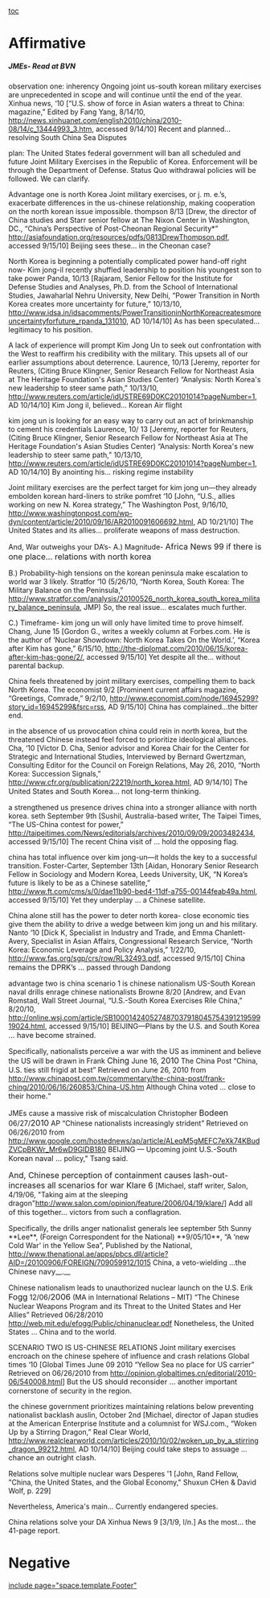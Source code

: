 [[toc]]
=Affirmative= 
=====JMEs- Read at BVN===== 
observation one: inherency
Ongoing joint us-south korean military exercises are unprecedented in scope and will continue until the end of the year.
Xinhua news, ‘10
[“U.S. show of force in Asian waters a threat to China: magazine,” Edited by Fang Yang, 8/14/10, [[http://news.xinhuanet.com/english2010/china/2010-08/14/c_13444993_3.htm]], accessed 9/14/10]
Recent and planned... resolving South China Sea Disputes

plan:
The United States federal government will ban all scheduled and future Joint Military Exercises in the Republic of Korea. Enforcement will be through the Department of Defense. Status Quo withdrawal policies will be followed. We can clarify.

Advantage one is north Korea
Joint military exercises, or j. m. e.’s, exacerbate differences in the us-chinese relationship, making cooperation on the north korean issue impossible.
thompson 8/13
[Drew, the director of China studies and Starr senior fellow at The Nixon Center in Washington, DC., “China’s Perspective of Post-Cheonan Regional Security*” [[http://asiafoundation.org/resources/pdfs/0813DrewThompson.pdf]], accessed 9/15/10]
Beijing sees these... in the Cheonan case?

North Korea is beginning a potentially complicated power hand-off right now- Kim jong-il recently shuffled leadership to position his youngest son to take power
Panda, 10/13
[Rajaram, Senior Fellow for the Institute for Defense Studies and Analyses, Ph.D. from the School of International Studies, Jawaharlal Nehru University, New Delhi, “Power Transition in North Korea creates more uncertainty for future,” 10/13/10, [[http://www.idsa.in/idsacomments/PowerTransitioninNorthKoreacreatesmoreuncertaintyforfuture_rpanda_131010]], AD 10/14/10]
As has been speculated... legitimacy to his position.

A lack of experience will prompt Kim Jong Un to seek out confrontation with the West to reaffirm his credibility with the military. This upsets all of our earlier assumptions about deterrence.
Laurence, 10/13
[Jeremy, reporter for Reuters, (Citing Bruce Klingner, Senior Research Fellow for Northeast Asia at The Heritage Foundation's Asian Studies Center) “Analysis: North Korea's new leadership to steer same path,” 10/13/10, [[http://www.reuters.com/article/idUSTRE69D0KC20101014?pageNumber=1]], AD 10/14/10]
Kim Jong il, believed... Korean Air flight

kim jong un is looking for an easy way to carry out an act of brinkmanship to cement his credentials
Laurence, 10/ 13
[Jeremy, reporter for Reuters, (Citing Bruce Klingner, Senior Research Fellow for Northeast Asia at The Heritage Foundation's Asian Studies Center) “Analysis: North Korea's new leadership to steer same path,” 10/13/10, [[http://www.reuters.com/article/idUSTRE69D0KC20101014?pageNumber=1]], AD 10/14/10]
By anointing his... risking regime instability

Joint military exercises are the perfect target for kim jong un—they already embolden korean hard-liners to strike
pomfret ‘10
[John, “U.S., allies working on new N. Korea strategy,” The Washington Post, 9/16/10, [[http://www.washingtonpost.com/wp-dyn/content/article/2010/09/16/AR2010091606692.html]], AD 10/21/10]
The United States and its allies... proliferate weapons of mass destruction.

And, War outweighs your DA’s- A.) Magnitude-
<span class="cite"><span style="font-size: 12pt;">Africa News 99
if there is one place... relations with north korea</span></span>

B.) Probability-high tensions on the korean peninsula make escalation to
world war 3 likely.
Stratfor ‘10
(5/26/10, “North Korea, South Korea: The Military Balance on the Peninsula,” [[http://www.stratfor.com/analysis/20100526_north_korea_south_korea_military_balance_peninsula]], JMP)
So, the real issue... escalates much further.

C.) Timeframe- kim jong un will only have limited time to prove himself.
Chang, June 15
[Gordon G., writes a weekly column at Forbes.com. He is the author of ‘Nuclear Showdown: North Korea Takes On the World.’, “Korea after Kim has gone,” 6/15/10, [[http://the-diplomat.com/2010/06/15/korea-after-kim-has-gone/2/]], accessed 9/15/10]
Yet despite all the... without parental backup.

China feels threatened by joint military exercises, compelling them to back North Korea.
The economist 9/2
[Prominent current affairs magazine, “Greetings, Comrade,” 9/2/10, [[http://www.economist.com/node/16945299?story_id=16945299&fsrc=rss]], AD 9/15/10]
China has complained...the bitter end.


in the absence of us provocation china could rein in north korea, but the threatened Chinese instead feel forced to prioritize ideological alliances.
Cha, ‘10
[Victor D. Cha, Senior advisor and Korea Chair for the Center for Strategic and International Studies, Interviewed by Bernard Gwertzman, Consulting Editor for the Council on Foreign Relations, May 26, 2010, “North Korea: Succession Signals,” [[http://www.cfr.org/publication/22219/north_korea.html]], AD 9/14/10]
<span class="Heading3Char"><span style="font-size: 11pt;">The U</span></span>nited <span class="Heading3Char"><span style="font-size: 11pt;">S</span></span>tates <span class="Heading3Char"><span style="font-size: 11pt;">and South Korea… not long-term thinking</span></span>.

a strengthened us presence drives china into a stronger alliance with north korea.
seth September 9th
[Sushil, Australia-based writer, The Taipei Times, “The US-China contest for power,” [[http://taipeitimes.com/News/editorials/archives/2010/09/09/2003482434]], accessed 9/15/10]
The recent China visit of … hold the opposing flag.

china has total influence over kim jong-un—it holds the key to a successful transition.
Foster-Carter, September 13th
[Aidan, Honorary Senior Research Fellow in Sociology and Modern Korea, Leeds University, UK, “N Korea’s future is likely to be as a Chinese satellite,” [[http://www.ft.com/cms/s/0/dae11b90-bed4-11df-a755-00144feab49a.html]], accessed 9/15/10]
Yet they underplay … a Chinese satellite.

China alone still has the power to deter north korea- close economic ties give them the ability to drive a wedge between kim jong un and his military.
Nanto ‘10
[Dick K, Specialist in Industry and Trade, and Emma Chanlett-Avery, Specialist in Asian Affairs, Congressional Research Service, “North Korea: Economic Leverage and Policy Analysis,” 1/22/10, [[http://www.fas.org/sgp/crs/row/RL32493.pdf]], accessed 9/15/10]
<span class="Heading3Char"><span style="font-size: 11pt;">China remains the DPRK’s …</span></span> passed through Dandong

advantage two is china
scenario 1 is chinese nationalism
US-South Korean naval drills enrage chinese nationalists
Browne 8/20
[Andrew, and Evan Romstad, Wall Street Journal, “U.S.-South Korea Exercises Rile China,” 8/20/10, [[http://online.wsj.com/article/SB10001424052748703791804575439121959919024.html]], accessed 9/15/10]
BEIJING—<span class="Heading3Char"><span style="font-size: 11pt;">Plans</span></span> by the U.S. and South Korea <span class="Heading3Char"><span style="font-size: 11pt;">… have become strained</span></span>.

Specifically, nationalists perceive a war with the US as imminent and believe the US will be drawn in
Frank <span class="cite"><span style="font-size: 12pt;">Ching</span></span> June 16, <span class="cite"><span style="font-size: 12pt;">2010</span></span> The China Post “China, U.S. ties still frigid at best” Retrieved on June 26, 2010 from [[http://www.chinapost.com.tw/commentary/the-china-post/frank-ching/2010/06/16/260853/China-US.htm]]
Although China voted …<span class="underline"><span style="font-size: 11pt;"> close to their home.</span></span>”


JMEs cause a massive risk of miscalculation
Christopher <span class="cite"><span style="font-size: 12pt;">Bodeen</span></span> 06/27/<span class="cite"><span style="font-size: 12pt;">2010</span></span> AP “Chinese nationalists increasingly strident” Retrieved on 06/26/2010 from [[http://www.google.com/hostednews/ap/article/ALeqM5gMEFC7eXk74KBudZVCpBKWr_Mr6wD9GIDB180]]
BEIJING — Upcoming <span class="Heading3Char"><span style="font-size: 11pt;">joint U.S.-South Korean naval …</span></span> policy," Tsang said.

<span class="cite"><span style="font-size: 12pt;">And, Chinese perception of containment causes lash-out- increases all scenarios for war
Klare 6 </span></span>[Michael, staff writer, Salon, 4/19/06, "Taking aim at the sleeping dragon"<span style="color: windowtext; text-decoration: none;">[[http://www.salon.com/opinion/feature/2006/04/19/klare/]]</span>]
<span class="underline"><span style="font-size: 11pt;">Add all of this together…</span></span> victors from such a conflagration.

Specifically, the drills anger nationalist generals
lee september 5th
Sunny **Lee**, (Foreign Correspondent for the National) **9/05/10**, “A ‘new Cold War’ in the Yellow Sea”, Published by the National, [[http://www.thenational.ae/apps/pbcs.dll/article?AID=/20100906/FOREIGN/709059912/1015]]
China, a veto-wielding …<span class="Heading3Char"><span style="font-size: 11pt;">the Chinese navy</span></span>__.__

Chinese nationalism leads to unauthorized nuclear launch on the U.S.
Erik <span class="cite"><span style="font-size: 12pt;">Fogg</span></span> 12/06/<span class="cite"><span style="font-size: 12pt;">2006</span></span> (MA in International Relations – MIT) “The Chinese Nuclear Weapons Program and its Threat to the United States and Her Allies” Retrieved 06/28/2010 [[http://web.mit.edu/efogg/Public/chinanuclear.pdf]]
Nonetheless, the United States … China and to the world.

SCENARIO TWO IS US-CHINESE RELATIONS
Joint military exercises encroach on the chinese spehere of influence and crash relations
Global times ‘10
[Global Times June 09 2010 “Yellow Sea no place for US carrier” Retrieved on 06/26/2010 from [[http://opinion.globaltimes.cn/editorial/2010-06/540008.html]]]
But the <span class="Heading3Char"><span style="font-size: 11pt;">US should reconsider …</span></span> another important cornerstone of security in the region.

the chinese government prioritizes maintaining relations below preventing nationalist backlash
auslin, October 2nd
[Michael, director of Japan studies at the American Enterprise Institute and a columnist for WSJ.com., “Woken Up by a Stirring Dragon,” Real Clear World, [[http://www.realclearworld.com/articles/2010/10/02/woken_up_by_a_stirring_dragon_99212.html]], AD 10/14/10]
Beijing could take steps to assuage …<span class="Heading3Char"><span style="font-size: 11pt;">chance an outright clash</span></span>.

Relations solve multiple nuclear wars
Desperes '1
[John, Rand Fellow, "China, the United States, and the Global Economy," Shuxun CHen & David Wolf, p. 229]

Nevertheless, America's main... Currently endangered species.

China relations solve your DA
Xinhua News 9
[3/1/9, l/n.]
As the most... the 41-page report.

=Negative= 

[[include page="space.template.Footer"]]